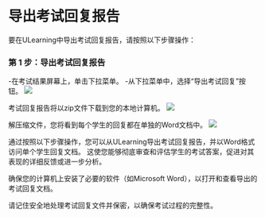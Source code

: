 
 # 导出考试回复报告 
 
 要在ULearning中导出考试回复报告，请按照以下步骤操作： 
 
 ### 第 1 步：导出考试回复报告 

 -在考试结果屏幕上，单击下拉菜单。 
 -从下拉菜单中，选择“导出考试回复”按钮。 
 ![](/img/utest/teacher/result13.png)
 
 考试回复报告将以zip文件下载到您的本地计算机。 
 ![](/img/utest/teacher/result14.png)
 
 解压缩文件，您将看到每个学生的回复都在单独的Word文档中。 
 ![](/img/utest/teacher/result15.png)
 
 通过按照以下步骤操作，您可以从ULearning导出考试回复报告，并以Word格式访问单个学生回复文档。 这使您能够彻底审查和评估学生的考试答案，促进对其表现的详细反馈或进一步分析。 
 
 确保您的计算机上安装了必要的软件（如Microsoft Word），以打开和查看导出的考试回复文档。 
 
 请记住安全地处理考试回复文件并保密，以确保考试过程的完整性。
